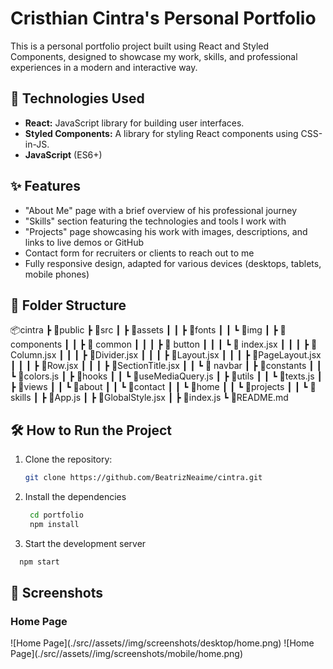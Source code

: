 # Cristhian Cintra's Personal Portfolio

This is a personal portfolio project built using React and Styled Components, designed to showcase my work, skills, and professional experiences in a modern and interactive way.

## 🚀 Technologies Used

- **React:** JavaScript library for building user interfaces.
- **Styled Components:** A library for styling React components using CSS-in-JS.
- **JavaScript** (ES6+)

## ✨ Features

- "About Me" page with a brief overview of his professional journey
- "Skills" section featuring the technologies and tools I work with
- "Projects" page showcasing his work with images, descriptions, and links to live demos or GitHub
- Contact form for recruiters or clients to reach out to me
- Fully responsive design, adapted for various devices (desktops, tablets, mobile phones)

## 📁 Folder Structure

📦cintra
┣ 📂public
┣ 📂src
┃ ┣ 📂assets
┃ ┃ ┣ 📂fonts
┃ ┃ ┗ 📂img
┃ ┣ 📂components
┃ ┃ ┣ 📂 common
┃ ┃ ┃ ┣ 📂 button
┃ ┃ ┃ ┗ 📜 index.jsx
┃ ┃ ┃ ┣ 📜Column.jsx
┃ ┃ ┃ ┣ 📜Divider.jsx
┃ ┃ ┃ ┣ 📜Layout.jsx
┃ ┃ ┃ ┣ 📜PageLayout.jsx
┃ ┃ ┃ ┣ 📜Row.jsx
┃ ┃ ┃ ┣ 📜SectionTitle.jsx
┃ ┃ ┗ 📂 navbar
┃ ┣ 📂constants
┃ ┃ ┗ 📜colors.js
┃ ┣ 📂hooks
┃ ┃ ┗ 📜useMediaQuery.js
┃ ┣ 📂utils
┃ ┃ ┗ 📜texts.js
┃ ┣ 📂views
┃ ┃ ┗ 📂about
┃ ┃ ┗ 📂contact
┃ ┃ ┗ 📂home
┃ ┃ ┗ 📂projects
┃ ┃ ┗ 📂skills
┃ ┣ 📜App.js
┃ ┣ 📜GlobalStyle.jsx
┃ ┣ 📜index.js
┗ 📜README.md

## 🛠️ How to Run the Project

1. Clone the repository:

   ```bash
   git clone https://github.com/BeatrizNeaime/cintra.git
   ```

2. Install the dependencies

   ```bash
    cd portfolio
    npm install
   ```

3. Start the development server

```bash
  npm start
```

## 📸 Screenshots

### Home Page

<div style="display: flex;" >
![Home Page](./src//assets//img/screenshots/desktop/home.png)
![Home Page](./src//assets//img/screenshots/mobile/home.png)
</div>
